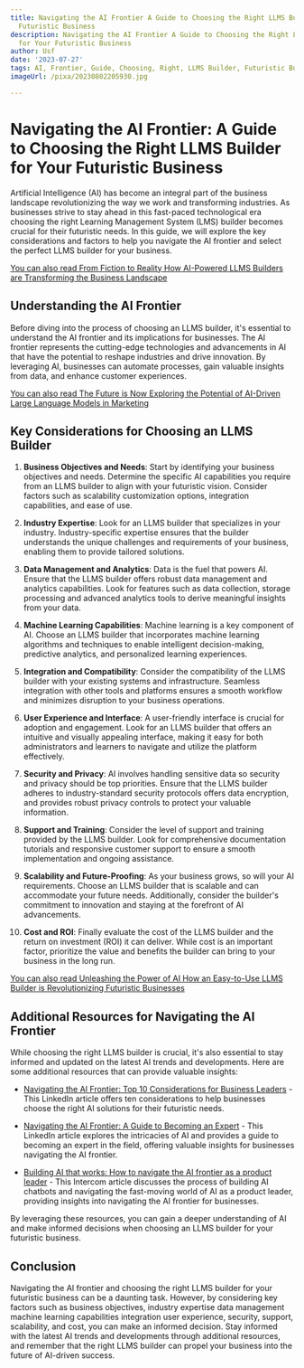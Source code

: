 ```yaml
---
title: Navigating the AI Frontier A Guide to Choosing the Right LLMS Builder for Your
  Futuristic Business
description: Navigating the AI Frontier A Guide to Choosing the Right LLMS Builder
  for Your Futuristic Business
author: Usf
date: '2023-07-27'
tags: AI, Frontier, Guide, Choosing, Right, LLMS Builder, Futuristic Business
imageUrl: /pixa/20230802205930.jpg

---
```

# Navigating the AI Frontier: A Guide to  Choosing the Right LLMS Builder  for Your Futuristic Business

Artificial Intelligence (AI) has become an integral part of the business landscape revolutionizing the way we work and transforming industries. As businesses strive  to stay ahead in this fast-paced technological era  choosing the right Learning Management System (LMS) builder  becomes crucial for their futuristic needs. In this guide, we will explore the key considerations and factors to help you navigate  the AI frontier and select the perfect  LLMS builder for your  business.

[You can also read From  Fiction to  Reality How AI-Powered LLMS Builders are Transforming the Business Landscape](From%20Fiction%20to%20Reality%20How%20AI-Powered%20LLMS%20Builders%20are%20Transforming%20the%20Business%20Landscape)


##  Understanding the AI Frontier

Before diving into the process of choosing an LLMS builder,  it's essential to understand the AI frontier and its implications for businesses. The AI frontier represents the cutting-edge  technologies and advancements in AI that have the  potential to reshape industries and drive innovation. By leveraging AI, businesses can automate processes, gain valuable insights from data, and enhance  customer  experiences.

[You can also read The Future  is Now Exploring the Potential of  AI-Driven Large Language Models in Marketing](The%20Future%20is%20Now%20Exploring%20the%20Potential%20of%20AI-Driven%20Large%20Language%20Models%20in%20Marketing)


## Key Considerations for Choosing an LLMS Builder

1. **Business Objectives and Needs**:  Start  by identifying your business objectives and needs. Determine the specific AI capabilities you require from an LLMS builder  to align with your futuristic vision. Consider factors such as scalability customization options, integration capabilities, and ease of use.

2.  **Industry Expertise**: Look for an LLMS builder that specializes in your industry. Industry-specific expertise ensures that the builder understands the unique challenges and requirements of your business, enabling them  to provide tailored  solutions.

3. **Data Management  and  Analytics**: Data is  the fuel that powers AI. Ensure that the LLMS builder offers robust data  management and analytics capabilities. Look  for features such as data collection, storage processing and  advanced analytics  tools to derive meaningful insights from your  data.

4. **Machine Learning Capabilities**: Machine learning is a key component of  AI. Choose an LLMS builder that incorporates machine  learning algorithms and techniques to enable intelligent decision-making, predictive analytics, and personalized learning  experiences.

5.  **Integration  and Compatibility**: Consider the compatibility  of the LLMS builder with your existing systems and infrastructure. Seamless integration with other tools and platforms ensures a  smooth workflow and minimizes disruption to your business operations.

6. **User Experience and Interface**: A user-friendly interface is crucial for adoption and engagement. Look for an LLMS builder  that offers an intuitive and visually appealing interface, making  it easy  for both administrators and learners to  navigate and utilize  the platform  effectively.

7. **Security and  Privacy**: AI involves handling sensitive  data so security and privacy should be top priorities. Ensure that the LLMS  builder  adheres to industry-standard security protocols offers data encryption,  and provides robust privacy controls to protect your valuable information.

8. **Support and Training**: Consider the level of support and training provided by the LLMS builder. Look for comprehensive documentation tutorials and  responsive customer support to ensure a smooth implementation and ongoing assistance.

9. **Scalability and Future-Proofing**: As your  business grows, so will your AI requirements. Choose an LLMS builder that  is scalable and can accommodate  your future needs. Additionally, consider the builder's commitment to innovation and staying at the forefront of AI advancements.

10. **Cost and ROI**: Finally evaluate the cost  of the LLMS builder and the return on investment (ROI) it can deliver. While cost is an important factor, prioritize the value and benefits the builder can bring to your business in the long run.

[You can also read Unleashing  the  Power of AI How an Easy-to-Use LLMS  Builder is Revolutionizing Futuristic Businesses](Unleashing%20the%20Power%20of%20AI%20How%20an%20Easy-to-Use%20LLMS%20Builder%20is%20Revolutionizing%20Futuristic%20Businesses)


##  Additional Resources for  Navigating the AI Frontier

While choosing  the right LLMS builder is crucial, it's also essential to stay  informed and updated on the latest  AI trends and developments. Here are some additional  resources that can provide valuable insights:

- [Navigating the AI Frontier: Top 10  Considerations for Business Leaders](https://www.linkedin.com/pulse/navigating-ai-frontier-top-10-considerations-business-jeff-danley) - This LinkedIn article offers ten considerations  to help businesses choose the right  AI solutions for their futuristic needs.

- [Navigating the AI Frontier: A Guide to Becoming an Expert](https://www.linkedin.com/pulse/navigating-ai-frontier-guide-becoming-expert-heicoders-academy) - This LinkedIn article explores the intricacies of AI and provides a guide to becoming an expert in the field, offering valuable insights for  businesses navigating the AI frontier.

- [Building AI  that works: How  to navigate the AI  frontier as  a product leader](https://www.intercom.com/blog/videos/building-fin-ai-chatbot-for-customer-service/) - This Intercom article  discusses the process of building AI chatbots and navigating the fast-moving world of AI as a product  leader,  providing insights into navigating the AI frontier for  businesses.

By leveraging these resources, you can gain a deeper understanding of AI and make informed decisions when choosing  an LLMS builder for your futuristic  business.

## Conclusion

Navigating the AI frontier and choosing the  right LLMS builder for your futuristic business can be a daunting task.  However, by considering key factors such  as business objectives, industry expertise data management machine learning capabilities integration user experience, security, support, scalability, and cost, you can make an informed decision. Stay informed with the latest AI trends  and developments  through additional resources, and remember that the right LLMS builder can propel your business into the future of AI-driven success.